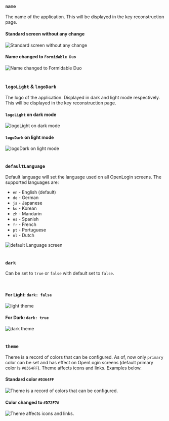 ### `name`

The name of the application. This will be displayed in the key reconstruction page.

<div className="text-image-column">
  <div>
    <h4>
      Standard screen <strong>without</strong> any change
    </h4>
    <img style={{ display: "block", maxHeight: "500px", alignSelf: "center" }} src={DashboardImage} alt="Standard screen without any change" />
  </div>
  <div>
    <h4>
      Name changed to <code>Formidable Duo</code>
    </h4>
    <img style={{ display: "block", maxHeight: "500px", alignSelf: "center" }} src={Image6} alt="Name changed to Formidable Duo" />
  </div>
</div>
<br />

### `logoLight` & `logoDark`

The logo of the application. Displayed in dark and light mode respectively. This will be displayed in the key reconstruction page.

<div className="text-image-column">
  <div>
    <h4>
      <code>logoLight</code> on dark mode
    </h4>
    <img style={{ display: "block", maxHeight: "500px", alignSelf: "center" }} src={Image8} alt="logoLight on dark mode" />
  </div>
  <div>
    <h4>
      <code>logoDark</code> on light mode
    </h4>
    <img style={{ display: "block", maxHeight: "500px", alignSelf: "center" }} src={Image9} alt="logoDark on light mode" />
  </div>
</div>
<br />

### `defaultLanguage`

Default language will set the language used on all OpenLogin screens. The supported languages are:

<div className="text-image-column">
  <div style={{ flexGrow: "1", minWidth: "200px" }}>
    <ul>
      <li>
        <code>en</code> - English (default)
      </li>
      <li>
        <code>de</code> - German
      </li>
      <li>
        <code>ja</code> - Japanese
      </li>
      <li>
        <code>ko</code> - Korean
      </li>
      <li>
        <code>zh</code> - Mandarin
      </li>
      <li>
        <code>es</code> - Spanish
      </li>
      <li>
        <code>fr</code> - French
      </li>
      <li>
        <code>pt</code> - Portuguese
      </li>
      <li>
        <code>nl</code> - Dutch
      </li>
    </ul>
  </div>
  <div>
    <img style={{ width: "100%", maxWidth: "500px" }} src={Image7} alt="default Language screen" />
  </div>
</div>
<br />

### `dark`

Can be set to `true` or `false` with default set to `false`.

<br />

<div className="text-image-column">
  <div>
    <h4>
      For Light: <code>dark: false</code>
    </h4>
    <img style={{ display: "block", maxHeight: "500px", alignSelf: "center" }} src={Image3} alt="light theme" />
  </div>
  <div>
    <h4>
      For Dark: <code>dark: true</code>
    </h4>
    <img style={{ display: "block", maxHeight: "500px", alignSelf: "center" }} src={Image4} alt="dark theme" />
  </div>
</div>

<br />

### `theme`

Theme is a record of colors that can be configured. As of, now only `primary` color can be set and has effect on OpenLogin screens (default primary
color is `#0364FF`). Theme affects icons and links. Examples below.

<div className="text-image-column">
  <div>
    <h4>
      Standard color <code>#0364FF</code>
    </h4>
    <img
      style={{ display: "block", maxHeight: "500px", alignSelf: "center" }}
      src={DashboardImage}
      alt="Theme is a record of colors that can be configured."
    />
  </div>
  <div>
    <h4>
      Color changed to <code>#D72F7A</code>
    </h4>
    <img style={{ display: "block", maxHeight: "500px", alignSelf: "center" }} src={Image6} alt="Theme affects icons and links." />
  </div>
</div>
<br />
